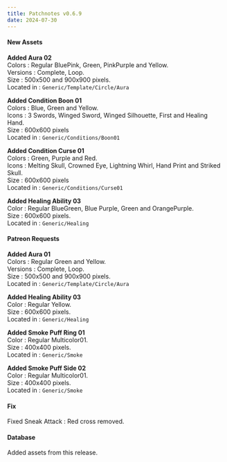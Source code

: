 ```yaml
---
title: Patchnotes v0.6.9
date: 2024-07-30
---
```


#### New Assets

**Added Aura 02**  
Colors : Regular BluePink, Green, PinkPurple and Yellow.  
Versions : Complete, Loop.  
Size : 500x500 and 900x900 pixels.  
Located in : ``Generic/Template/Circle/Aura``

**Added Condition Boon 01**  
Colors : Blue, Green and Yellow.  
Icons : 3 Swords, Winged Sword, Winged Silhouette, First and Healing Hand.  
Size : 600x600 pixels  
Located in : ``Generic/Conditions/Boon01``

**Added Condition Curse 01**  
Colors : Green, Purple and Red.  
Icons : Melting Skull, Crowned Eye, Lightning Whirl, Hand Print and Striked Skull.  
Size : 600x600 pixels  
Located in : ``Generic/Conditions/Curse01``

**Added Healing Ability 03**  
Color : Regular BlueGreen, Blue Purple, Green and OrangePurple.  
Size : 600x600 pixels.  
Located in : ``Generic/Healing``

#### Patreon Requests

**Added Aura 01**  
Colors : Regular Green and Yellow.  
Versions : Complete, Loop.  
Size : 500x500 and 900x900 pixels.  
Located in : ``Generic/Template/Circle/Aura``

**Added Healing Ability 03**  
Color : Regular Yellow.  
Size : 600x600 pixels.  
Located in : ``Generic/Healing``

**Added Smoke Puff Ring 01**  
Color : Regular Multicolor01.  
Size : 400x400 pixels.  
Located in : ``Generic/Smoke``

**Added Smoke Puff Side 02**  
Color : Regular Multicolor01.  
Size : 400x400 pixels.  
Located in : ``Generic/Smoke``

#### Fix

Fixed Sneak Attack : Red cross removed.

#### Database

Added assets from this release.







